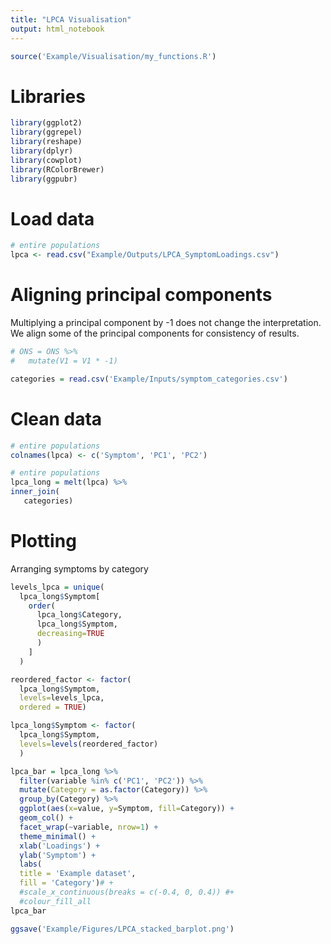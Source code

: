 ```yaml
---
title: "LPCA Visualisation"
output: html_notebook
---
```


```r
source('Example/Visualisation/my_functions.R')
```


# Libraries

```r
library(ggplot2)
library(ggrepel)
library(reshape)
library(dplyr)
library(cowplot)
library(RColorBrewer)
library(ggpubr)
```

# Load data

```r
# entire populations
lpca <- read.csv("Example/Outputs/LPCA_SymptomLoadings.csv")
```


# Aligning principal components
Multiplying a principal component by -1 does not change the interpretation. We align some of the principal components for consistency of results.

```r
# ONS = ONS %>%
#   mutate(V1 = V1 * -1)
```


```r
categories = read.csv('Example/Inputs/symptom_categories.csv')
```

# Clean data

```r
# entire populations
colnames(lpca) <- c('Symptom', 'PC1', 'PC2')
```

```r
# entire populations
lpca_long = melt(lpca) %>%
inner_join(
   categories)
```

# Plotting

Arranging symptoms by category

```r
levels_lpca = unique(
  lpca_long$Symptom[
    order(
      lpca_long$Category,
      lpca_long$Symptom,
      decreasing=TRUE
      )
    ]
  )

reordered_factor <- factor(
  lpca_long$Symptom,
  levels=levels_lpca,
  ordered = TRUE)

lpca_long$Symptom <- factor(
  lpca_long$Symptom,
  levels=levels(reordered_factor)
  )
```


```r

lpca_bar = lpca_long %>%
  filter(variable %in% c('PC1', 'PC2')) %>%
  mutate(Category = as.factor(Category)) %>%
  group_by(Category) %>%
  ggplot(aes(x=value, y=Symptom, fill=Category)) +
  geom_col() +
  facet_wrap(~variable, nrow=1) +
  theme_minimal() +
  xlab('Loadings') +
  ylab('Symptom') +
  labs(
  title = 'Example dataset',
  fill = 'Category')# +
  #scale_x_continuous(breaks = c(-0.4, 0, 0.4)) #+ 
  #colour_fill_all
lpca_bar
```

```r
ggsave('Example/Figures/LPCA_stacked_barplot.png')
```

